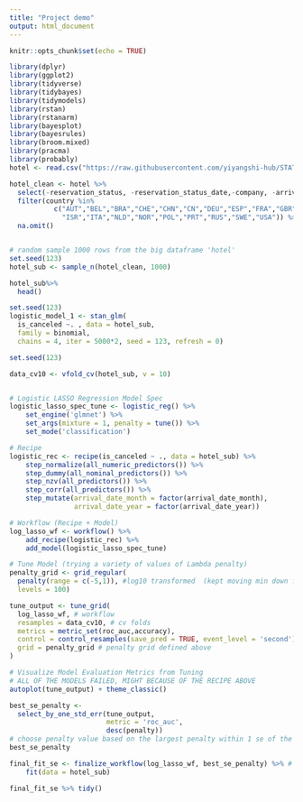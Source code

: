 ```yaml
---
title: "Project demo"
output: html_document
---
```


```r
knitr::opts_chunk$set(echo = TRUE)
```

```r
library(dplyr)
library(ggplot2)
library(tidyverse)
library(tidybayes)
library(tidymodels)
library(rstan)
library(rstanarm)
library(bayesplot)
library(bayesrules)
library(broom.mixed)
library(pracma)
library(probably)
hotel <- read.csv("https://raw.githubusercontent.com/yiyangshi-hub/STAT454-Project/main/hotel_bookings.csv")
```

```r
hotel_clean <- hotel %>% 
  select(-reservation_status, -reservation_status_date,-company, -arrival_date_day_of_month, -days_in_waiting_list, -agent) %>% 
  filter(country %in%
           c("AUT","BEL","BRA","CHE","CHN","CN","DEU","ESP","FRA","GBR","IRL",
             "ISR","ITA","NLD","NOR","POL","PRT","RUS","SWE","USA")) %>% 
  na.omit()


# random sample 1000 rows from the big dataframe 'hotel'
set.seed(123)
hotel_sub <- sample_n(hotel_clean, 1000)
```

```r
hotel_sub%>%
  head()
```

```r
set.seed(123)
logistic_model_1 <- stan_glm(
  is_canceled ~. , data = hotel_sub,
  family = binomial,
  chains = 4, iter = 5000*2, seed = 123, refresh = 0)
```

```r
set.seed(123)

data_cv10 <- vfold_cv(hotel_sub, v = 10)


# Logistic LASSO Regression Model Spec
logistic_lasso_spec_tune <- logistic_reg() %>%
    set_engine('glmnet') %>%
    set_args(mixture = 1, penalty = tune()) %>%
    set_mode('classification')

# Recipe
logistic_rec <- recipe(is_canceled ~ ., data = hotel_sub) %>%
    step_normalize(all_numeric_predictors()) %>% 
    step_dummy(all_nominal_predictors()) %>% 
    step_nzv(all_predictors()) %>%
    step_corr(all_predictors()) %>% 
    step_mutate(arrival_date_month = factor(arrival_date_month),
                arrival_date_year = factor(arrival_date_year))

# Workflow (Recipe + Model)
log_lasso_wf <- workflow() %>% 
    add_recipe(logistic_rec) %>%
    add_model(logistic_lasso_spec_tune) 

# Tune Model (trying a variety of values of Lambda penalty)
penalty_grid <- grid_regular(
  penalty(range = c(-5,1)), #log10 transformed  (kept moving min down from 0)
  levels = 100)

tune_output <- tune_grid( 
  log_lasso_wf, # workflow
  resamples = data_cv10, # cv folds
  metrics = metric_set(roc_auc,accuracy),
  control = control_resamples(save_pred = TRUE, event_level = 'second'),
  grid = penalty_grid # penalty grid defined above
)

# Visualize Model Evaluation Metrics from Tuning
# ALL OF THE MODELS FAILED, MIGHT BECAUSE OF THE RECIPE ABOVE
autoplot(tune_output) + theme_classic()
```

```r
best_se_penalty <- 
  select_by_one_std_err(tune_output, 
                        metric = 'roc_auc', 
                        desc(penalty)) 
# choose penalty value based on the largest penalty within 1 se of the highest CV roc_auc
best_se_penalty
```
```r
final_fit_se <- finalize_workflow(log_lasso_wf, best_se_penalty) %>% # incorporates penalty value to workflow 
    fit(data = hotel_sub)

final_fit_se %>% tidy()
```

